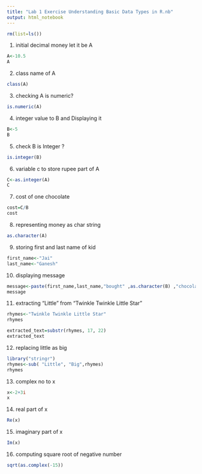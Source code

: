 ```yaml
---
title: "Lab 1 Exercise Understanding Basic Data Types in R.nb"
output: html_notebook
---
```


```r
rm(list=ls())
```

1) initial decimal money let it be A
```r
A<-10.5
A
```
2) class name of A
```r
class(A)
```
3) checking A is numeric?
```r
is.numeric(A)
```
4) integer value to B and Displaying it
```r
B<-5
B
```
5) check B is Integer ?
```r
is.integer(B)
```

6) variable c to store rupee part of A
```r
C<-as.integer(A)
C
```
7) cost of one chocolate
```r
cost=C/B
cost
```
8) representing money as char string
```r
as.character(A)
```
9) storing first and last name of kid
```r
first_name<-"Jai"
last_name<-"Ganesh"
```
10) displaying message
```r
message<-paste(first_name,last_name,"bought" ,as.character(B) ,"chocolates")
message
```


11) extracting "Little" from "Twinkle Twinkle Little Star"
```r
rhymes<-"Twinkle Twinkle Little Star"
rhymes
```
```r
extracted_text=substr(rhymes, 17, 22)
extracted_text
```
12) replacing little as big
```r
library("stringr")
rhymes<-sub( "Little", "Big",rhymes)
rhymes
```
13) complex no to x
```r
x<-2+3i
x
```
14) real part of x
```r
Re(x)
```
15) imaginary part of x
```r
Im(x)
```
16) computing square root of negative number
```r
sqrt(as.complex(-15))
```

